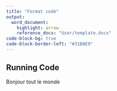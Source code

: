 ```yaml
---
title: "Format code"
output:
  word_document:
    highlight: arrow
    reference_docx: "User/template.docx"
code-block-bg: true
code-block-border-left: "#31BAE9"
---
```





## Running Code


Bonjour tout le monde

